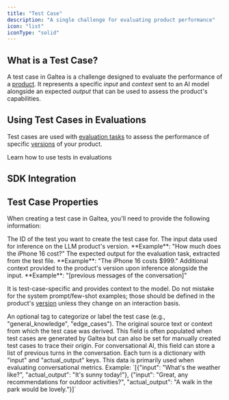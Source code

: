 ```yaml
---
title: "Test Case"
description: "A single challenge for evaluating product performance"
icon: "list"
iconType: "solid"
---
```



## What is a Test Case?

A test case in Galtea is a challenge designed to evaluate the performance of a [product](/concepts/product).
It represents a specific *input* and *context* sent to an AI model alongside an expected *output* that can be used to assess the product's capabilities.

## Using Test Cases in Evaluations

Test cases are used with [evaluation tasks](/concepts/product/evaluation/task) to assess the performance of specific [versions](/concepts/product/version) of your product. 

<Card title="Create an Evaluation" icon="badge-check" iconType="solid" href="/concepts/product/evaluation">
  Learn how to use tests in evaluations
</Card>

## SDK Integration

<SDKTestCaseServiceCard />

## Test Case Properties

When creating a test case in Galtea, you'll need to provide the following information:

<ResponseField name="test_id" type="string" required>
  The ID of the test you want to create the test case for.
</ResponseField>

<ResponseField name="input" type="string" required>
  The input data used for inference on the LLM product's version. **Example**: "How much does the iPhone 16 cost?"
</ResponseField>

<ResponseField name="expected_output" type="string">
  The expected output for the evaluation task, extracted from the test file. **Example**: "The iPhone 16 costs $999."
</ResponseField>

<ResponseField name="context" type="string">
  Additional context provided to the product's version upon inference alongside the input. **Example**: "[previous messages of the conversation]"

  It is test-case-specific and provides context to the model. Do not mistake for the system prompt/few-shot examples; those should be defined in the product's [version](/concepts/product/version) unless they change on an interaction basis.
</ResponseField>

<ResponseField name="tag" type="string">
  An optional tag to categorize or label the test case (e.g., "general_knowledge", "edge_cases").
</ResponseField>

<ResponseField name="source" type="string">
  The original source text or context from which the test case was derived. This field is often populated when test cases are generated by Galtea but can also be set for manually created test cases to trace their origin.
</ResponseField>

<ResponseField name="Conversation Turns" type="List[Dict[str, str]]">
  For conversational AI, this field can store a list of previous turns in the conversation. Each turn is a dictionary with "input" and "actual_output" keys. This data is primarily used when evaluating conversational metrics.
  Example: `[{"input": "What's the weather like?", "actual_output": "It's sunny today!"}, {"input": "Great, any recommendations for outdoor activities?", "actual_output": "A walk in the park would be lovely."}]`
</ResponseField>